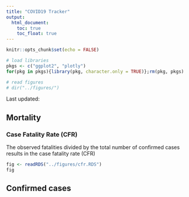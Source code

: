 ```yaml
---
title: "COVID19 Tracker"
output: 
  html_document:
    toc: true
    toc_float: true
---
```


```r
knitr::opts_chunk$set(echo = FALSE)

# load libraries
pkgs <- c("ggplot2", "plotly")
for(pkg in pkgs){library(pkg, character.only = TRUE)};rm(pkg, pkgs)

# read figures
# dir("../figures/")
```


Last updated: 

## Mortality

### Case Fatality Rate (CFR)

The observed fatalities divided by the total number of confirmed cases results in the case fatality rate (CFR)

```r
fig <- readRDS("../figures/cfr.RDS")
fig
```

## Confirmed cases

